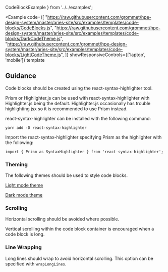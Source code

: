   CodeBlockExample
} from '../../examples';

<Example
  code={[
    "https://raw.githubusercontent.com/grommet/hpe-design-system/master/aries-site/src/examples/templates/code-blocks/CodeBlocks.js",
    "https://raw.githubusercontent.com/grommet/hpe-design-system/master/aries-site/src/examples/templates/code-blocks/DarkCodeTheme.js",
    "https://raw.githubusercontent.com/grommet/hpe-design-system/master/aries-site/src/examples/templates/code-blocks/LightCodeTheme.js",
  ]}
  showResponsiveControls={['laptop', 'mobile']}
  template
>
  <CodeBlockExample />
</Example>


## Guidance

Code blocks should be created using the react-syntax-highlighter tool.

Prism or Highlighter.js can be used with react-syntax-highlighter with Highlighter.js being the default. Highlighter.js occasionally has trouble highlighting jsx so it is recommended to use Prism instead. 

react-syntax-highlighter can be installed with the following command:

`yarn add -D react-syntax-highlighter`

Import the react-syntax-highlighter specifying Prism as the highlighter with the following:

`import { Prism as SyntaxHighlighter } from 'react-syntax-highlighter';`

### Theming

The following themes should be used to style code blocks.

[Light mode theme](https://raw.githubusercontent.com/grommet/hpe-design-system/master/aries-site/src/examples/templates/code-blocks/DarkCodeTheme.js)

[Dark mode theme](https://raw.githubusercontent.com/grommet/hpe-design-system/master/aries-site/src/examples/templates/code-blocks/LightCodeTheme.js)

### Scrolling

Horizontal scrolling should be avoided where possible.

Vertical scrolling within the code block container is encouraged when a code block is long.

### Line Wrapping

Long lines should wrap to avoid horizontal scrolling. This option can be specified with `wrapLongLines`.